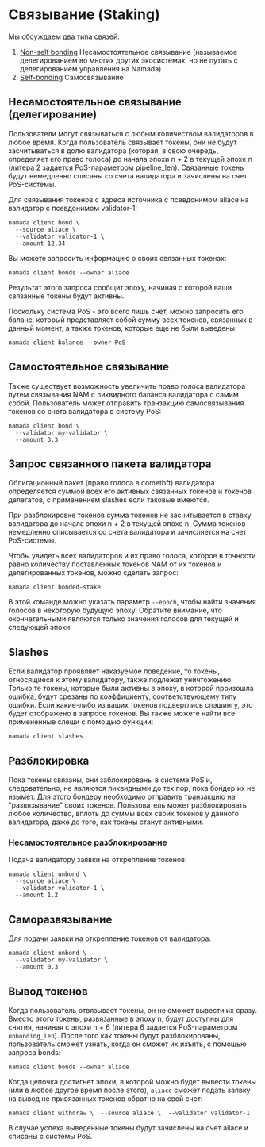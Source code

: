 # Связывание (Staking)

Мы обсуждаем два типа связей:

1. [Non-self bonding](#не-самосвязывание-делегирование) Несамостоятельное связывание (называемое делегированием во многих других экосистемах, но не путать с делегированием управления на Namada)
2. [Self-bonding](#self-bonding) Самосвязывание

## Несамостоятельное связывание (делегирование)

Пользователи могут связываться с любым количеством валидаторов в любое время. Когда пользователь связывает токены, они не будут засчитываться в долю валидатора (которая, в свою очередь, определяет его право голоса) до начала эпохи n + 2 в текущей эпохе n (литера 2 задается PoS-параметром pipeline\_len). Связанные токены будут немедленно списаны со счета валидатора и зачислены на счет PoS-системы.

Для связывания токенов с адреса источника с псевдонимом aliace на валидатор с псевдонимом validator-1:

```shell copy
namada client bond \
  --source aliace \
  --validator validator-1 \
  --amount 12.34
```

Вы можете запросить информацию о своих связанных токенах:

```shell copy
namada client bonds --owner aliace
```

Результат этого запроса сообщит эпоху, начиная с которой ваши связанные токены будут активны.

Поскольку система PoS - это всего лишь счет, можно запросить его баланс, который представляет собой сумму всех токенов, связанных в данный момент, а также токенов, которые еще не были выведены:

```shell copy
namada client balance --owner PoS
```

## Самостоятельное связывание

Также существует возможность увеличить право голоса валидатора путем связывания NAM с ликвидного баланса валидатора с самим собой. Пользователь может отправить транзакцию самосвязывания токенов со счета валидатора в систему PoS:

```shell copy
namada client bond \
  --validator my-validator \
  --amount 3.3
```

## Запрос связанного пакета валидатора

Облигационный пакет (право голоса в cometbft) валидатора определяется суммой всех его активных связанных токенов и токенов делегатов, с применением slashes если таковые имеются.

При разблокировке токенов сумма токенов не засчитывается в ставку валидатора до начала эпохи n + 2 в текущей эпохе n. Сумма токенов немедленно списывается со счета валидатора и зачисляется на счет PoS-системы.

Чтобы увидеть всех валидаторов и их право голоса, которое в точности равно количеству поставленных токенов NAM от их токенов и делегированных токенов, можно сделать запрос:

```shell copy
namada client bonded-stake
```

В этой команде можно указать параметр `--epoch`, чтобы найти значения голосов в некоторую будущую эпоху. Обратите внимание, что окончательными являются только значения голосов для текущей и следующей эпохи.

## Slashes

Если валидатор проявляет наказуемое поведение, то токены, относящиеся к этому валидатору, также подлежат уничтожению. Только те токены, которые были активны в эпоху, в которой произошла ошибка, будут срезаны по коэффициенту, соответствующему типу ошибки. Если какие-либо из ваших токенов подверглись слэшингу, это будет отображено в запросе токенов. Вы также можете найти все примененные слеши с помощью функции:

```shell copy
namada client slashes
```

## Разблокировка

Пока токены связаны, они заблокированы в системе PoS и, следовательно, не являются ликвидными до тех пор, пока бондер их не изымет. Для этого бондеру необходимо отправить транзакцию на "развязывание" своих токенов. Пользователь может разблокировать любое количество, вплоть до суммы всех своих токенов у данного валидатора, даже до того, как токены станут активными.

### Несамостоятельное разблокирование

Подача валидатору заявки на открепление токенов:

```shell copy
namada client unbond \
  --source aliace \
  --validator validator-1 \
  --amount 1.2
```

## Саморазвязывание

Для подачи заявки на открепление токенов от валидатора:

```shell copy
namada client unbond \
  --validator my-validator \
  --amount 0.3

```

## Вывод токенов

Когда пользователь отвязывает токены, он не сможет вывести их сразу. Вместо этого токены, развязанные в эпоху n, будут доступны для снятия, начиная с эпохи n + 6 (литера 6 задается PoS-параметром `unbonding_len`). После того как токены будут разблокированы, пользователь сможет узнать, когда он сможет их изъять, с помощью запроса bonds:

```shell copy
namada client bonds --owner aliace
```

Когда цепочка достигнет эпохи, в которой можно будет вывести токены (или в любое другое время после этого), `aliace` сможет подать заявку на вывод не привязанных токенов обратно на свой счет:

```shell copy
namada client withdraw \  --source aliace \  --validator validator-1
```

В случае успеха выведенные токены будут зачислены на счет aliace и списаны с системы PoS.